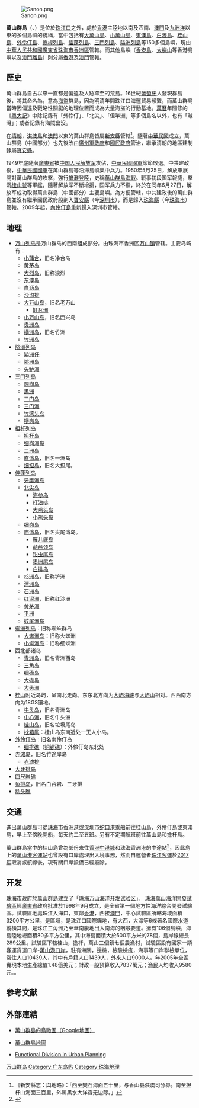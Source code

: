 {{refimprove|time=2019-09-08T18:57:30+00:00}}
[[File:Sanon.png|thumb]]

'''萬山群島'''（{{lang-en|Wanshan Archipelago}}、{{lang-pt|Ladrones Islands}}）是位於[[珠江口|珠江口]]之外，處於[[香港|香港]]主陸地以南及西南、[[澳門|澳門]]及[[九洲洋|九洲洋]]以東的多個島嶼的統稱，當中包括有[[大萬山島|大萬山島]]、[[小萬山島|小萬山島]]、[[東澳島|東澳島]]、[[白瀝島|白瀝島]]、[[桂山島|桂山島]]、[[外伶仃島|外伶仃島]]、[[擔桿列島|擔桿列島]]、[[佳蓬列島|佳蓬列島]]、[[三門列島|三門列島]]、[[隘洲列島|隘洲列島]]等150多個島嶼，現由[[中華人民共和國|中華人民共和國]][[廣東省|廣東省]][[珠海市|珠海市]][[香洲區|香洲區]]管轄。而其他島嶼（[[香港島|香港島]]、[[大嶼山|大嶼山]]等香港島嶼以及[[澳門離島|澳門離島]]）則分屬[[香港|香港]]及[[澳門|澳門]]管轄。

==歷史==
萬山群島自古以來一直都是偏遠及人跡罕至的荒島。16世紀[[葡萄牙|葡萄牙]]人發現群島後，將其命名為'''{{Lang|pt|Ilhas do Ladrones}}'''，意為[[海盜|海盜]]群島，因為明清年間珠江口海運貿易頻繁，而萬山群島當時因偏遠及戰略性關鍵的地理位置而成為大量海盜的行動基地。[[萬曆|萬曆]]年間修的《[[粵大記|粵大記]]》中除記錄有「外伶仃」、「北尖」、「但竿洲」等多個島名以外，也有「賊灣」；或者記錄有海賊出沒。

在[[清朝|清朝]]，[[淇澳島|淇澳島]]和[[澳門|澳門]]以東的萬山群島皆屬[[寶安縣|新安縣]]管轄<ref>《新安縣志：舆地略》：「西至樊石海面五十里，与香山县淇澳司分界。南至担杆山海面三百里，外属黑水大洋杳无边际。」</ref>。隨著[[中華民國|中華民國]]成立，萬山群島（中國部分）也先後改由[[廣州軍政府|廣州軍政府]]和[[國民政府|國民政府]]管治，繼承清朝的地區建制隸屬[[寶安縣|寶安縣]]。

1949年底隨著[[廣東省|廣東省]]被[[中国人民解放军|中国人民解放军]]攻佔，[[中華民國國軍|中華民國國軍]]節節敗退。中共建政後，[[中華民國國軍|中華民國國軍]]在萬山群島等沿海島嶼集中兵力。1950年5月25日，解放軍展開對萬山群島的攻擊，強行[[搶灘|搶灘]]登陸，史稱[[萬山群島海戰|萬山群島海戰]]。戰事初段国军報捷，擊沉[[桂山號|桂山號]]等軍艦，隨著解放军不斷增援，国军兵力不繼，終於在同年6月27日，解放军成功取得萬山群島（中國部分）主要島嶼。為方便管轄，中共建政後的萬山群島並沒有繼承國民政府般劃入[[寶安縣|寶安縣]]（今[[深圳市|深圳市]]），而是歸入[[珠海縣|珠海縣]]（今[[珠海市|珠海市]]）管轄。2009年起，[[內伶仃島|內伶仃島]]重新歸入深圳市管轄。

==地理==
* [[万山列岛|万山列岛]]是万山群岛的西南组成部分。由珠海市香洲区[[万山镇_(珠海市)|万山镇]]管辖。主要岛屿有：
** [[小蒲台|小蒲台]]，旧名净台岛
** [[黄茅岛|黄茅岛]]
** [[大烈岛|大烈岛]]，旧称浪烈
** [[东澳岛|东澳岛]]
** [[白沥岛|白沥岛]]
** [[沙沟排|沙沟排]]
** [[大万山岛|大万山岛]]，旧名老万山
***[[缸瓦洲|缸瓦洲]]
** [[小万山岛|小万山岛]]，旧名西兴岛
** [[贵洲岛|贵洲岛]]
** [[横洲岛|横洲岛]]，旧名竹洲
** [[竹洲岛|竹洲岛]]
*[[隘洲列岛|隘洲列岛]]
**[[隘洲仔|隘洲仔]]
**[[隘洲岛|隘洲岛]]
**[[头鲈洲|头鲈洲]]
*[[三门列岛|三门列岛]]
**[[圆岗岛|圆岗岛]]
**[[黑洲|黑洲]]
**[[三门岛|三门岛]]
**[[三门洲|三门洲]]
**[[竹湾头岛|竹湾头岛]]
**[[横岗岛|横岗岛]]
*[[担杆列岛|担杆列岛]]
**[[担杆岛|担杆岛]]
**[[细岗洲岛|细岗洲岛]]
**[[二洲岛|二洲岛]]
**[[直湾岛|直湾岛]]，旧名一洲岛
**[[细担岛|细担岛]]，旧名大担尾。
*[[佳蓬列岛|佳蓬列岛]]
**[[牙鹰洲岛|牙鹰洲岛]]
**[[北尖岛|北尖岛]]
***[[海参岛|海参岛]]
***[[打浪排|打浪排]]
***[[大鸡头岛|大鸡头岛]]
***[[小鸡头岛|小鸡头岛]]
**[[细岗岛|细岗岛]]
**[[庙湾岛|庙湾岛]]，旧名尖尾湾岛。
***[[雁儿底岛|雁儿底岛]]
***[[葫芦颈岛|葫芦颈岛]]
***[[钳虫尾岛|钳虫尾岛]]
***[[墨洲尾岛|墨洲尾岛]]
***[[白排岛|白排岛]]
**[[杉洲岛|杉洲岛]]，旧称铲洲
**[[湾洲岛|湾洲岛]]
**[[石洲岛|石洲岛]]
**[[红泥洲|红泥洲]]，旧称红沙洲
**[[黃茅洲_(珠海)|黄茅洲]]
**[[平洲|平洲]]
**[[蚊尾洲岛|蚊尾洲岛]]
*[[蜘洲列岛|蜘洲列岛]]：旧称蜘蛛群岛
**[[大蜘洲岛|大蜘洲岛]]：旧称火蜘洲
**[[小蜘洲岛|小蜘洲岛]]：旧称细蜘洲
*西北部诸岛
**[[青洲岛_(万山群岛)|青洲岛]]，旧名青洲西岛
**[[三角岛|三角岛]]
**[[细碌岛|细碌岛]]
**[[大碌岛|大碌岛]]
**[[大头洲|大头洲]]
*[[桂山岛|桂山]]附近岛屿，呈南北走向。东东北方向为[[大屿海峡|大屿海峡]]与[[大屿山|大屿山]]相对。西西南方向为18GS锚地。
**[[牛头岛|牛头岛]]，旧名青洲岛
**[[中心洲|中心洲]]，旧名牛头洲
**[[桂山岛|桂山岛]]，旧名垃圾尾岛
**[[枕箱尾|枕箱尾]]：桂山岛东南近处一无人小岛。
*[[外伶仃岛|外伶仃岛]]：旧名南伶仃岛
**[[细排礁|细排礁]]（[[铜锣礁|铜锣礁]]）：外伶仃岛东北处
*[[赤滩岛|赤滩岛]]，旧名竹途岸岛
**[[赤滩排|赤滩排]]
*[[大牙排岛|大牙排岛]]
*[[四尺岩礁|四尺岩礁]]
*[[鱼排岛|鱼排岛]]，旧名白台岩、三牙排
*[[动头礁|动头礁]]
==交通==
進出萬山群島可從[[珠海市|珠海市]][[香洲港|香洲港]]或[[深圳市|深圳市]][[蛇口客運碼頭|蛇口港]]乘船前往桂山島、外伶仃島或東澳島，早上至傍晚開船，每天約二至五班。另有不定期航班前往萬山島和擔杆島。

萬山群島當中的桂山島曾為部份來往[[香港|香港]][[中港城|中港城]]和珠海香洲港的中途站<ref>{{Cite web |url=http://www.hkcd.com/content_p/2016-06/28/content_34865.html |title=珠海七月開通桂山至香港高速客輪航線 - 香港商報 |access-date=2018-11-07 |archive-date=2021-01-19 |archive-url=https://web.archive.org/web/20210119024637/http://www.hkcd.com/content_p/2016-06/28/content_34865.html |dead-url=no }}</ref>，因此島上的[[萬山港客運站|萬山港客運站]]也曾設有口岸處理出入境事務，然而自運營者[[珠江客運|珠江客運]]於[[2017年|2017年]]取消該航線後，現有關口岸設備已經廢除。

== 开发 ==
[[珠海市|珠海市]]政府於[[萬山群島|萬山群島]]建立了「[[珠海万山海洋开发试验区|珠海万山海洋开发试验区]]」。
[[珠海萬山海洋開發試驗區|珠海萬山海洋開發試驗區]]經[[廣東省|廣東省]]政府批准於1998年9月成立，是全省第一個地方性海洋綜合開發試驗區。試驗區地處珠江入海口，東鄰[[香港|香港]]，西接[[澳門|澳門]]，中心試驗區所轄海域面積3200平方公里，是區域，是珠江口國際錨地，有大西，大濠等6條著名國際水道縱橫其間，是珠江三角洲乃至華南腹地出入南海的咽喉要道。擁有106個島嶼，海島陸地總面積80多平方公里，其中海島面積大於500平方米的78個，島岸線總長289公里。試驗區下轄桂山，擔杆，萬山三個鎮七個農漁村，試驗區設有國家一類客運貨運口岸-[[萬山港口岸|萬山港口岸]]，駐有海關，邊檢，檢驗檢疫，海事等口岸聯檢單位，常住人口10439人，其中有戶籍人口1439人，外來人口9000人。年2005年全區實現本地生產總值1.48億美元；財政一般預算收入7837萬元；漁民人均收入9580元。。

== 参考文献 ==
{{Reflist}}

==外部連結==
{{commons|Category:Wanshan Archipelago}}
*{{en}}[http://maps.google.com/maps?f=q&hl=en&t=k&ll=22.057642,113.933716&spn=0.614745,0.862427&t=k 萬山群島的鳥瞰圖（Google地圖）]
*{{en}}[http://dev.lib.utexas.edu/maps/middle_east_and_asia/hongkongmacau.jpg 萬山群島地圖] {{Wayback|url=http://dev.lib.utexas.edu/maps/middle_east_and_asia/hongkongmacau.jpg |date=20151218023001 }}
*{{en}}[http://www.edgehill.ac.uk/Faculties/HMSAS/icdes/gber/pdf/vol2/issue2/final%2002.pdf Functional Division in Urban Planning] {{Wayback|url=http://www.edgehill.ac.uk/Faculties/HMSAS/icdes/gber/pdf/vol2/issue2/final%2002.pdf |date=20060709060332 }}

[[Category:万山群岛|]]
[[Category:广东岛屿|Category:广东岛屿]]
[[Category:珠海地理|Category:珠海地理]]
